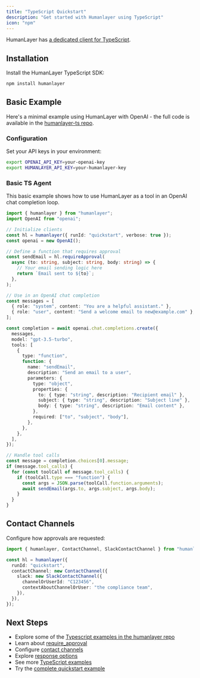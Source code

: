 ```yaml
---
title: "TypeScript Quickstart"
description: "Get started with Humanlayer using TypeScript"
icon: "npm"
---
```


HumanLayer has [a dedicated client for TypeScript](https://github.com/humanlayer/humanlayer/tree/main/humanlayer-ts).

## Installation

Install the HumanLayer TypeScript SDK:

```bash
npm install humanlayer
```

## Basic Example

Here's a minimal example using HumanLayer with OpenAI - the full code is available in the [humanlayer-ts repo](https://github.com/humanlayer/humanlayer/tree/main/examples/ts_openai_client).

### Configuration

Set your API keys in your environment:

```bash
export OPENAI_API_KEY=your-openai-key
export HUMANLAYER_API_KEY=your-humanlayer-key
```

### Basic TS Agent

This basic example shows how to use HumanLayer as a tool in an OpenAI chat completion loop.

```typescript
import { humanlayer } from "humanlayer";
import OpenAI from "openai";

// Initialize clients
const hl = humanlayer({ runId: "quickstart", verbose: true });
const openai = new OpenAI();

// Define a function that requires approval
const sendEmail = hl.requireApproval(
  async (to: string, subject: string, body: string) => {
    // Your email sending logic here
    return `Email sent to ${to}`;
  },
);

// Use in an OpenAI chat completion
const messages = [
  { role: "system", content: "You are a helpful assistant." },
  { role: "user", content: "Send a welcome email to new@example.com" },
];

const completion = await openai.chat.completions.create({
  messages,
  model: "gpt-3.5-turbo",
  tools: [
    {
      type: "function",
      function: {
        name: "sendEmail",
        description: "Send an email to a user",
        parameters: {
          type: "object",
          properties: {
            to: { type: "string", description: "Recipient email" },
            subject: { type: "string", description: "Subject line" },
            body: { type: "string", description: "Email content" },
          },
          required: ["to", "subject", "body"],
        },
      },
    },
  ],
});

// Handle tool calls
const message = completion.choices[0].message;
if (message.tool_calls) {
  for (const toolCall of message.tool_calls) {
    if (toolCall.type === "function") {
      const args = JSON.parse(toolCall.function.arguments);
      await sendEmail(args.to, args.subject, args.body);
    }
  }
}
```

## Contact Channels

Configure how approvals are requested:

```typescript
import { humanlayer, ContactChannel, SlackContactChannel } from "humanlayer";

const hl = humanlayer({
  runId: "quickstart",
  contactChannel: new ContactChannel({
    slack: new SlackContactChannel({
      channelOrUserId: "C123456",
      contextAboutChannelOrUser: "the compliance team",
    }),
  }),
});
```

## Next Steps

- Explore some of the [Typescript examples in the humanlayer repo](https://github.com/humanlayer/humanlayer/tree/main/examples#typescript-examples)
- Learn about [require_approval](/core/require-approval)
- Configure [contact channels](/channels/slack)
- Explore [response options](/core/customize-response-options)
- See more [TypeScript examples](https://github.com/humanlayer/humanlayer/tree/main/examples#typescript-examples)
- Try the [complete quickstart example](https://github.com/humanlayer/humanlayer/tree/main/examples/ts_openai_client/02-human-as-tool.ts)
